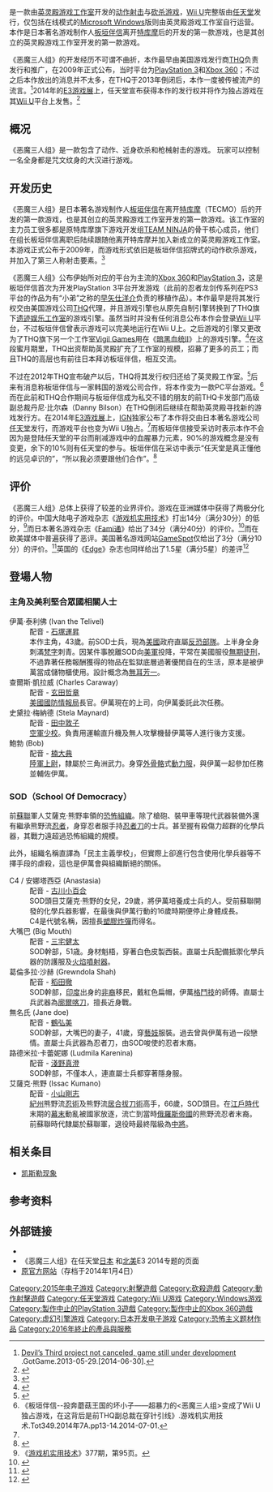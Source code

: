 {{noteTA
|G1=Games
}}
{{Infobox video game
| title = 恶魔三人组
| japanese = デビルズサード
| english = Devil's Third
| image = File:Devil's Third.png
| caption = 日版封面
| developer = [[英灵殿游戏工作室|英灵殿游戏工作室]]<br>[[任天堂企划开发本部|任天堂企划开发本部]]
| publisher = [[任天堂|任天堂]]（Wii U）<br />英灵殿游戏工作室（Windows）
| distributor = 亚马逊日本
| designer = [[板垣伴信|板垣伴信]]
| engine = [[遺迹娛樂|遺迹娛樂]]的游戏引擎（至2012年）<br>[[暗黑血统II|暗黑血统II]]游戏引擎（至2013年）<br>[[虚幻引擎3|虚幻引擎3]]（目前）<ref>{{Cite web |url=https://www.unrealengine.com/blog/unreal-sightings-e3-2014 |title=存档副本 |access-date=2014-06-30 |archive-date=2016-03-04 |archive-url=https://web.archive.org/web/20160304114441/https://www.unrealengine.com/blog/unreal-sightings-e3-2014 |dead-url=no }}</ref>
| released = '''Wii U'''{{Vgrelease|JP|2015年8月4日<ref>{{Cite web |url=http://gonintendo.com/stories/235428-devil-s-third-new-promo-trailer-with-itagaki-due-out-in-japan |title=存档副本 |access-date=2015-06-10 |archive-date=2019-06-29 |archive-url=https://web.archive.org/web/20190629095200/https://gonintendo.com/stories/235428-devil-s-third-new-promo-trailer-with-itagaki-due-out-in-japan |dead-url=no }}</ref>|EU|2015年8月28日|AU|2015年8月29日|NA|2015年12月11日<ref name="GINintendo">{{cite web|url=http://www.gameinformer.com/b/news/archive/2015/08/24/nintendo-announces-star-fox-xenoblade-fatal-frame-release-dates.aspx?|title=Nintendo Announces Star Fox, Xenoblade, Fatal Frame Release Dates|first=Mike|last=Futter|work=[[Game_Informer|Game Informer]]|date=August 24, 2015|accessdate=August 24, 2015|archive-date=2015-08-26|archive-url=https://web.archive.org/web/20150826194900/http://www.gameinformer.com/b/news/archive/2015/08/24/nintendo-announces-star-fox-xenoblade-fatal-frame-release-dates.aspx|dead-url=no}}</ref>}}
| genre = [[射击游戏|射击]]、[[动作游戏|动作]]、[[砍殺遊戲|砍杀]]
| modes = [[单人游戏|单人]]、[[多人游戏|多人]]
| platforms = [[Wii_U|Wii U]]、[[Microsoft_Windows|Microsoft Windows]]
}}
{{Vgname|恶魔三人组|en=Devil's Third|ja=デビルズサード|又译“'''恶魔三全音'''”}}<!-- 如果本游戏有更受认同的译名，可以更改 -->是一款由[[英灵殿游戏工作室|英灵殿游戏工作室]]开发的[[动作游戏|动作]][[射击游戏|射击]]与[[砍杀游戏|砍杀游戏]]，[[Wii_U|Wii U]]完整版由[[任天堂|任天堂]]发行，仅包括在线模式的[[Microsoft_Windows|Microsoft Windows]]版{{Vgname|恶魔三人组Online|en=Devil's Third Online}}则由英灵殿游戏工作室自行运营。本作是日本著名游戏制作人[[板垣伴信|板垣伴信]]离开[[特库摩|特库摩]]后的开发的第一款游戏，也是其创立的英灵殿游戏工作室开发的第一款游戏。

《恶魔三人组》的开发经历不可谓不曲折，本作最早由美国游戏发行商[[THQ|THQ]]负责发行和推广，在2009年正式公布，当时平台为[[PlayStation_3|PlayStation 3]]和[[Xbox_360|Xbox 360]]；不过之后本作放出的消息并不太多，在THQ于2013年倒闭后，本作一度被传被流产的流言。<ref>[http://gotgame.com/2013/05/29/devils-third-project-not-canceled-game-still-under-development/ Devil’s Third project not canceled, game still under development] {{Wayback|url=http://gotgame.com/2013/05/29/devils-third-project-not-canceled-game-still-under-development/ |date=20190619094518 }}.GotGame.2013-05-29.[2014-06-30].</ref>2014年的[[E3游戏展|E3游戏展]]上，任天堂宣布获得本作的发行权并将作为独占游戏在其[[Wii_U|Wii U]]平台上发售。<ref>{{cite web |url=http://www.ign.com/articles/2014/06/10/e3-2014-devils-third-is-a-wii-u-exclusive |title=E3 2014: Devil's Third Is a Wii U Exclusive |last=Dyer |first=Mitch |publisher=IGN |date=June 10, 2014 |accessdate=June 30, 2014 |archive-date=2020-11-12 |archive-url=https://web.archive.org/web/20201112035703/https://www.ign.com/articles/2014/06/10/e3-2014-devils-third-is-a-wii-u-exclusive |dead-url=no }}</ref>

== 概况 ==
《恶魔三人组》是一款包含了动作、近身砍杀和枪械射击的游戏。<!--目前能获得的关于本作游戏方式的信息不足，待日后公布更详细的信息时，请帮助补充，并删掉本句。--> 玩家可以控制一名全身都是咒文纹身的大汉进行游戏。

== 开发历史 ==
《恶魔三人组》是日本著名游戏制作人[[板垣伴信|板垣伴信]]在离开[[特库摩|特库摩]]（TECMO）后的开发的第一款游戏，也是其创立的英灵殿游戏工作室开发的第一款游戏。该工作室的主力员工很多都是原特库摩旗下游戏开发组[[TEAM_NINJA|TEAM NINJA]]的骨干核心成员，他们在组长板垣伴信离职后陆续跟随他离开特库摩并加入新成立的英灵殿游戏工作室。本游戏正式公布于2009年，而游戏形式依旧是板垣伴信招牌式的动作砍杀游戏，并加入了第三人称射击要素。<ref name="Interview">{{cite web |url=http://kotaku.com/5561355/ninja-gaiden-creators-reveals-devils-third-the-bloody-new-shooter-from-valhalla |title=Ninja Gaiden Creators Reveal Devil's Third, The Bloody New Shooter From Valhalla |author=Michael McWhertor |date=July 11, 2010 |work= |publisher=Kotaku |accessdate=July 16, 2014 |archive-date=2018-11-14 |archive-url=https://web.archive.org/web/20181114134526/https://kotaku.com/5561355/ninja-gaiden-creators-reveals-devils-third-the-bloody-new-shooter-from-valhalla |dead-url=no }}</ref>

《恶魔三人组》公布伊始所对应的平台为主流的[[Xbox_360|Xbox 360]]和[[PlayStation_3|PlayStation 3]]，这是板垣伴信首次为开发PlayStation 3平台开发游戏（此前的忍者龙剑传系列在PS3平台的作品为有“小弟”之称的[[早矢仕洋介|早矢仕洋介]]负责的移植作品）。本作最早是将其发行权交由美国游戏公司[[THQ|THQ]]代理，并且游戏引擎也从原先自制引擎转换到了THQ旗下[[遗迹娱乐|遗迹娱乐工作室]]的游戏引擎。虽然当时并没有任何消息公布本作会登录[[Wii_U|Wii U]]平台，不过板垣伴信曾表示游戏可以完美地运行在Wii U上。之后游戏的引擎又更改为了THQ旗下另一个工作室[[Vigil_Games|Vigil Games]]用在《[[暗黑血统II|暗黑血统II]]》上的游戏引擎。<ref>{{cite web|url=http://www.cubed3.com/news/15751'|title=E3 2011: Wii U Capable of Handling Devil's Third|access-date=2014-07-16|archive-date=2018-09-29|archive-url=https://web.archive.org/web/20180929160720/http://www.cubed3.com/news/15751%27|dead-url=no}}</ref>在这段蜜月期里，THQ出资帮助英灵殿扩充了工作室的规模，招募了更多的员工；而且THQ的高层也有前往日本拜访板垣伴信，相互交流。

不过在2012年THQ宣布破产以后，THQ将其发行权归还给了英灵殿工作室。<ref>{{cite web|url=http://www.eurogamer.net/articles/2012-07-04-devils-third-rights-returned-to-itagaki-and-valhalla-game-studios|title=Devil's Third rights returned to Itagaki and Valhalla Game Studios|last=Purchese|first=Robert|publisher=eurogamer|date=July 4, 2012|accessdate=July 16, 2014|archive-date=2021-01-19|archive-url=https://web.archive.org/web/20210119215119/https://www.eurogamer.net/articles/2012-07-04-devils-third-rights-returned-to-itagaki-and-valhalla-game-studios|dead-url=no}}</ref>后来有消息称板垣伴信与一家韩国的游戏公司合作，将本作变为一款PC平台游戏。<ref name="UCGnews">《板垣伴信--投奔蘑菇王国的坏小子——超暴力的<恶魔三人组>变成了Wii U独占游戏，在这背后是前THQ副总裁在穿针引线》.游戏机实用技术.Tot349.2014年7A.pp13-14.2014-07-01.</ref>而在此前和THQ合作期间与板垣伴信成为私交不错的朋友的前THQ卡发部门高级副总裁丹尼·比尔森（Danny Bilson）在THQ倒闭后继续在帮助英灵殿寻找新的游戏发行方。在2014年[[E3游戏展|E3游戏展]]上，[[IGN|IGN]]独家公布了本作将交由日本著名游戏公司[[任天堂|任天堂]]发行，而游戏平台也变为Wii U独占。<ref name="UCGnews"/>而板垣伴信接受采访时表示本作不会因为是登陆任天堂的平台而削减游戏中的血腥暴力元素，90%的游戏概念是没有变更，余下的10%则有任天堂的参与。板垣伴信在采访中表示“任天堂是真正懂他的远见卓识的”，“所以我必须要跟他们合作”。<ref name="IGNnews">{{cite web |url=http://www.ign.com/articles/2014/06/10/e3-2014-devils-third-is-a-wii-u-exclusive |title=E3 2014: DEVIL'S THIRD IS A WII U EXCLUSIVE |author=Mitch Dyer |date=June 10, 2014 |work= |publisher=IGN |accessdate=July 16, 2014 |archive-date=2020-11-12 |archive-url=https://web.archive.org/web/20201112035703/https://www.ign.com/articles/2014/06/10/e3-2014-devils-third-is-a-wii-u-exclusive |dead-url=no }}</ref>

== 评价 ==
《恶魔三人组》总体上获得了较差的业界评价。游戏在亚洲媒体中获得了两极分化的评价。中国大陆电子游戏杂志《[[游戏机实用技术|游戏机实用技术]]》打出14分（满分30分）的低分，<ref>《[[游戏机实用技术|游戏机实用技术]]》377期，第95页。</ref>而日本著名游戏杂志《[[Fami通|Fami通]]》给出了34分（满分40分）的评价。<ref name="NE">{{cite web|url=http://nintendoeverything.com/famitsu-review-scores-81815/|title=Famitsu review scores (8/18/15)|work=Nintendo Everything|date=2015-08-18|accessdate=2015-08-22|archive-date=2020-11-08|archive-url=https://web.archive.org/web/20201108091535/https://nintendoeverything.com/famitsu-review-scores-81815/|dead-url=no}}</ref>而在欧美媒体中普遍获得了恶评。美国著名游戏网站[[GameSpot|GameSpot]]仅给出了3分（满分10分）的评价。<ref name="GS">{{cite web|url=http://www.gamespot.com/reviews/devils-third-review/1900-6416218/|title=Devil's Third Review：Ivan the Terrible.|work=GameSpot|date=2015-08-26|accessdate=2015-08-26|archive-date=2015-08-28|archive-url=https://web.archive.org/web/20150828004629/http://www.gamespot.com/reviews/devils-third-review/1900-6416218/|dead-url=no}}</ref>英国的《[[Edge_(杂志)|Edge]]》杂志也同样给出了1.5星（满分5星）的差评<ref name="Edge">{{cite web|url=http://www.gamesradar.com/devils-third-review/|title=DEVIL'S THIRD REVIEW: HELL TO PLAY|work=EDGE|date=2015-08-26|accessdate=2015-08-26|archive-date=2019-10-01|archive-url=https://web.archive.org/web/20191001054528/https://www.gamesradar.com/devils-third-review/|dead-url=no}}</ref>

== 登場人物 ==
=== 主角及美利堅合眾國相關人士 ===
; 伊萬·泰利佛 (Ivan the Telivel)
: 配音 - [[石塚運昇|石塚運昇]]
: 本作主角，43歲。前SOD士兵，現為[[美國|美國]]政府直屬[[特種部隊|反恐部隊]]。上半身全身刺滿[[悉曇文字|梵字]]刺青。因某件事脫離SOD向[[美軍|美軍]]投降，平常在美國服役[[無期徒刑|無期徒刑]]，不過靠著任務報酬獲得的物品在監獄底層過著優閒自在的生活，原本是被伊萬當成儲物櫃使用。設計概念為[[無耳芳一|無耳芳一]]。
; 查爾斯·凱拉威 (Charles Caraway)
: 配音 - [[玄田哲章|玄田哲章]]
: [[美國國防情報局|美國國防情報局]]長官。伊萬現在的上司，向伊萬委託此次任務。
; 史黛拉·梅納德 (Stela Maynard)
: 配音 - [[田中敦子|田中敦子]]
: [[空軍|空軍]][[少校|少校]]。負責用運輸直升機及無人攻擊機替伊萬等人進行後方支援。
; 鮑勃 (Bob)
: 配音 - [[楠大典|楠大典]]
: [[陸軍|陸軍]][[上尉|上尉]]，隸屬於三角洲武力。身穿[[外骨骼|外骨骼]]式[[動力服|動力服]]，與伊萬一起參加任務並輔佐伊萬。

=== SOD（School Of Democracy） ===
前[[蘇聯|蘇聯]]軍人艾薩克·熊野率領的[[恐怖主義|恐怖組織]]。除了槍砲、裝甲車等現代武器裝備外還有繼承熊野流[[忍者|忍者]]，身穿忍者服手持[[忍者刀|忍者刀]]的士兵。甚至握有殺傷力超群的化學兵器，其戰力遠超過恐怖組織的規模。

此外，組織名稱直譯為「民主主義學校」，但實際上卻進行包含使用化學兵器等不擇手段的虐殺，這也是伊萬會與組織斷絕的關係。

; C4 / 安娜塔西亞 (Anastasia)
: 配音 - [[古川小百合|古川小百合]]
: SOD頭目艾薩克·熊野的女兒，29歲，將伊萬培養成士兵的人。受前蘇聯開發的化學兵器影響，在最後與伊萬行動的16歲時期便停止身體成長。
: C4是代號名稱，因擅長[[塑性炸藥|塑膠炸彈]]而得名。
; 大嘴巴 (Big Mouth)
: 配音 - [[三宅健太|三宅健太]]
: SOD幹部，51歳。身材魁梧，穿著白色皮製西裝。直屬士兵配備抵禦化學兵器的防護服及[[火焰噴射器|火焰噴射器]]。
; 葛倫多拉·沙赫 (Grewndola Shah)
: 配音 - [[稻田徹|稻田徹]]
: SOD幹部，[[印度|印度]]出身的[[非裔|非裔]]移民，戴紅色扁帽，伊萬[[武術|格鬥技]]的師傅。直屬士兵武器為[[廓爾喀刀|廓爾喀刀]]，擅長近身戰。
; 無名氏 (Jane doe)
: 配音 - [[鶴弘美|鶴弘美]]
: SOD幹部，大嘴巴的妻子，41歲，穿[[藝妓|藝妓]]服裝。過去曾與伊萬有過一段戀情。直屬士兵武器為忍者刀，由SOD唆使的忍者末裔。
; 路德米拉·卡蕾妮娜 (Ludmila Karenina)
: 配音 - [[淺野真澄|淺野真澄]]
: SOD幹部，不僅本人，連直屬士兵都穿著隱身服。
; 艾薩克·熊野 (Issac Kumano)
: 配音 - [[小山剛志|小山剛志]]
: [[紀伊國|紀州]]熊野流[[忍術|忍術]]及熊野流[[居合道|居合]][[拔刀術|拔刀術]]高手，66歲，SOD頭目。在[[江戶時代|江戶時代]]末期的[[幕末|幕末]]動亂被國家放逐，流亡到當時[[俄羅斯帝國|俄羅斯帝國]]的熊野流忍者末裔。
: 前蘇聯時代隸屬於蘇聯軍，退役時最終階級為[[中將|中將]]。

== 相关条目 ==
* [[凯斯勒现象|凯斯勒现象]]

== 参考资料 ==
{{reflist|30em}}

== 外部链接 ==
* {{Official|http://www.nintendo.co.jp/wiiu/adnj/index.html}}{{ja}}
* 《恶魔三人组》在任天堂[http://www.nintendo.co.jp/event/e3_2014/lineup/devils_third/index.html 日本] {{Wayback|url=http://www.nintendo.co.jp/event/e3_2014/lineup/devils_third/index.html |date=20160309064724 }}和[https://web.archive.org/web/20140614160932/http://e3.nintendo.com/games/wiiu/devils-third/ 北美]E3 2014专题的页面
* [https://web.archive.org/web/20140104182529/http://www.devilsthird.com/ 原官方网站]（存档于2014年1月4日）

{{DEFAULTSORT:Devil's Third}}
[[Category:2015年电子游戏|Category:2015年电子游戏]]
[[Category:射擊遊戲|Category:射擊遊戲]]
[[Category:砍殺遊戲|Category:砍殺遊戲]]
[[Category:動作射擊遊戲|Category:動作射擊遊戲]]
[[Category:任天堂游戏|Category:任天堂游戏]]
[[Category:Wii_U游戏|Category:Wii U游戏]]
[[Category:Windows游戏|Category:Windows游戏]]
[[Category:製作中止的PlayStation_3遊戲|Category:製作中止的PlayStation 3遊戲]]
[[Category:製作中止的Xbox_360遊戲|Category:製作中止的Xbox 360遊戲]]
[[Category:虚幻引擎游戏|Category:虚幻引擎游戏]]
[[Category:日本开发电子游戏|Category:日本开发电子游戏]]
[[Category:恐怖主义题材作品|Category:恐怖主义题材作品]]
[[Category:2016年終止的產品與服務|Category:2016年終止的產品與服務]]